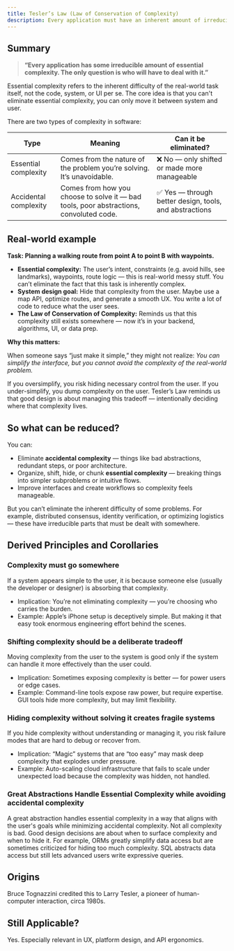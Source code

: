 ```yaml
---
title: Tesler’s Law (Law of Conservation of Complexity)
description: Every application must have an inherent amount of irreducible complexity. The only question is who will have to deal with it.
---
```



## Summary

> **“Every application has some irreducible amount of essential complexity. The only question is who will have to deal with it.”**

Essential complexity refers to the inherent difficulty of the real-world task itself, not the code, system, or UI per se. The core idea is that you can't eliminate essential complexity, you can only move it between system and user.

There are two types of complexity in software:

| Type                  | Meaning                                                                                | Can it be eliminated?                                   |
| --------------------- | -------------------------------------------------------------------------------------- | ------------------------------------------------------- |
| Essential complexity  | Comes from the nature of the problem you’re solving. It’s unavoidable.                 | ❌ No — only shifted or made more manageable            |
| Accidental complexity | Comes from how you choose to solve it — bad tools, poor abstractions, convoluted code. | ✅ Yes — through better design, tools, and abstractions |

## Real-world example

**Task: Planning a walking route from point A to point B with waypoints.**

- **Essential complexity:** The user’s intent, constraints (e.g. avoid hills, see landmarks), waypoints, route logic — this is real-world messy stuff. You can’t eliminate the fact that this task is inherently complex.
- **System design goal:** Hide that complexity from the user. Maybe use a map API, optimize routes, and generate a smooth UX. You write a lot of code to reduce what the user sees.
- **The Law of Conservation of Complexity:** Reminds us that this complexity still exists somewhere — now it’s in your backend, algorithms, UI, or data prep.

**Why this matters:**

When someone says “just make it simple,” they might not realize:
_You can simplify the interface, but you cannot avoid the complexity of the real-world problem._

If you oversimplify, you risk hiding necessary control from the user. If you under-simplify, you dump complexity on the user. Tesler’s Law reminds us that good design is about managing this tradeoff — intentionally deciding where that complexity lives.

## So what can be reduced?

You can:

- Eliminate **accidental complexity** — things like bad abstractions, redundant steps, or poor architecture.
- Organize, shift, hide, or chunk **essential complexity** — breaking things into simpler subproblems or intuitive flows.
- Improve interfaces and create workflows so complexity feels manageable.

But you can’t eliminate the inherent difficulty of some problems. For example, distributed consensus, identity verification, or optimizing logistics — these have irreducible parts that must be dealt with somewhere.

## Derived Principles and Corollaries

### Complexity must go somewhere

If a system appears simple to the user, it is because someone else (usually the developer or designer) is absorbing that complexity.

- Implication: You’re not eliminating complexity — you’re choosing who carries the burden.
- Example: Apple’s iPhone setup is deceptively simple. But making it that easy took enormous engineering effort behind the scenes.

### Shifting complexity should be a deliberate tradeoff

Moving complexity from the user to the system is good only if the system can handle it more effectively than the user could.

- Implication: Sometimes exposing complexity is better — for power users or edge cases.
- Example: Command-line tools expose raw power, but require expertise. GUI tools hide more complexity, but may limit flexibility.

### Hiding complexity without solving it creates fragile systems

If you hide complexity without understanding or managing it, you risk failure modes that are hard to debug or recover from.

- Implication: “Magic” systems that are “too easy” may mask deep complexity that explodes under pressure.
- Example: Auto-scaling cloud infrastructure that fails to scale under unexpected load because the complexity was hidden, not handled.

### Great Abstractions Handle Essential Complexity while avoiding accidental complexity

A great abstraction handles essential complexity in a way that aligns with the user's goals while minimizing accidental complexity. Not all complexity is bad. Good design decisions are about when to surface complexity and when to hide it. For example, ORMs greatly simplify data access but are sometimes criticized for hiding too much complexity. SQL abstracts data access but still lets advanced users write expressive queries.

<LinkCard
  title="Teslar's Law in Action: How S3 hides essential complexity"
  href="/case-studies/essential-complexity-s3"
/>

## Origins

Bruce Tognazzini credited this to Larry Tesler, a pioneer of human-computer interaction, circa 1980s.

## Still Applicable?

Yes. Especially relevant in UX, platform design, and API ergonomics.
